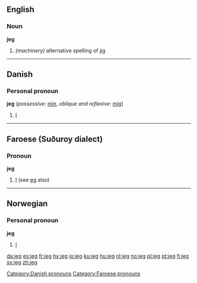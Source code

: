 ==English==
===Noun===
'''jeg'''
#''(machinery)'' alternative spelling of [[jig]]

----

==Danish==
===Personal pronoun===
'''jeg''' (''possessive:'' [[min]], ''oblique and reflexive:'' [[mig]])

# [[I]]

[[Category:Danish pronouns]]

----

==Faroese (Suðuroy dialect)==

===Pronoun===
'''jeg'''

# [[I]] (see [[eg]] also)

[[Category:Faroese pronouns]]

----

==Norwegian==
===Personal pronoun===
'''jeg'''
# [[I]]

[[da:jeg]]
[[es:jeg]]
[[fr:jeg]]
[[hy:jeg]]
[[io:jeg]]
[[ku:jeg]]
[[hu:jeg]]
[[nl:jeg]]
[[no:jeg]]
[[pl:jeg]]
[[pt:jeg]]
[[fi:jeg]]
[[sv:jeg]]
[[zh:jeg]]